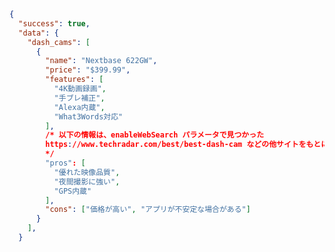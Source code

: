```json JSON
{
  "success": true,
  "data": {
    "dash_cams": [
      {
        "name": "Nextbase 622GW",
        "price": "$399.99",
        "features": [
          "4K動画録画",
          "手ブレ補正",
          "Alexa内蔵",
          "What3Words対応"
        ],
        /* 以下の情報は、enableWebSearch パラメータで見つかった
        https://www.techradar.com/best/best-dash-cam などの他サイトをもとに補足されています
        */
        "pros": [
          "優れた映像品質",
          "夜間撮影に強い",
          "GPS内蔵"
        ],
        "cons": ["価格が高い", "アプリが不安定な場合がある"]
      }
    ],
  }

```
